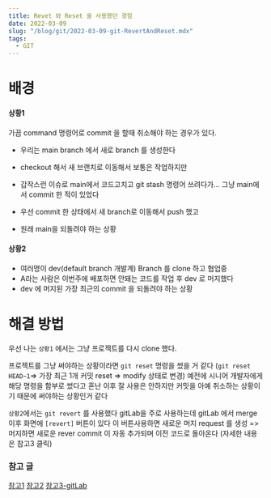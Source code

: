 ```yaml
---
title: Revet 와 Reset 을 사용했던 경험
date: 2022-03-09
slug: "/blog/git/2022-03-09-git-RevertAndReset.mdx"
tags:
  - GIT
---
```

# 배경

#### 상황1
가끔 command 명령어로 commit 을 할때 취소해야 하는 경우가 있다.
* 우리는 main branch 에서 새로 branch 를 생성한다
* checkout 해서 새 브랜치로 이동해서 보통은 작업하지만
* 갑작스런 이슈로 main에서 코드고치고
 git stash 명령어 쓰려다가... 
 그냥 main에서 commit 한 적이 있었다
  
* 우선 commit 한 상태에서 새 branch로 이동해서 push 했고
* 원래 main을 되돌려야 하는 상황

#### 상황2
* 여러명이 dev(default branch 개발계) Branch 를 clone 하고 협업중
* A라는 사람은 이번주에 배포하면 안돼는 코드를 작업 후
dev 로 머지했다
* dev 에 머지된 가장 최근의 commit 을 되돌려야 하는 상황
 

# 해결 방법

우선 나는 `상황1` 에서는 
그냥 프로젝트를 다시 clone 했다.

프로젝트를 그냥 써야하는 상황이라면
`git reset` 명령을 썼을 거 같다
(`git reset HEAD~1`=> 가장 최근 1개 커밋 reset => modify 상태로 변경)
예전에 시니어 개발자에게 해당 명령을 함부로 썼다고 
혼난 이후 잘 사용은 안하지만
커밋을 아예 취소하는 상황이기 때문에 
써야하는 상황인거 같다


`상황2`에서는 `git revert` 를 사용했다
gitLab을 주로 사용하는데
gitLab 에서 merge 이후
화면에 `[revert]` 버튼이 있다
이 버튼사용하면
새로운 머지 request 를 생성 => 머지하면
새로운 rever commit 이 자동 추가되며
이전 코드로 돌아온다
(자세한 내용은 참고3 클릭)


### 참고 글
[참고1](https://gmlwjd9405.github.io/2018/05/25/git-add-cancle.html)
[참고2](https://www.lainyzine.com/ko/article/git-reset-and-git-revert-and-git-commit-amend/)
[참고3-gitLab](https://docs.gitlab.com/ee/user/project/merge_requests/revert_changes.html)